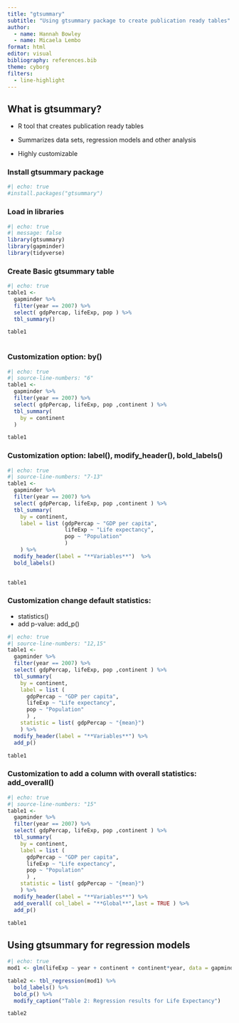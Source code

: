 ```yaml
---
title: "gtsummary"
subtitle: "Using gtsummary package to create publication ready tables"
author:
  - name: Hannah Bowley
  - name: Micaela Lembo
format: html
editor: visual
bibliography: references.bib
theme: cyborg
filters: 
  - line-highlight
---
```


## What is gtsummary?

- R tool that creates publication ready tables 

- Summarizes data sets, regression models and other analysis

- Highly customizable

### Install gtsummary package

```r
#| echo: true
#install.packages("gtsummary")
```

### Load in libraries

```r
#| echo: true
#| message: false
library(gtsummary)
library(gapminder)
library(tidyverse)
```

### Create Basic gtsummary table
```r
#| echo: true
table1 <- 
  gapminder %>%
  filter(year == 2007) %>% 
  select( gdpPercap, lifeExp, pop ) %>% 
  tbl_summary()

table1
  
```

### Customization option: **by()**
```r
#| echo: true
#| source-line-numbers: "6"
table1 <- 
  gapminder %>%
  filter(year == 2007) %>% 
  select( gdpPercap, lifeExp, pop ,continent ) %>% 
  tbl_summary(
    by = continent
  )

table1

```
### Customization option: **label()**, **modify_header()**, **bold_labels()**
```r
#| echo: true
#| source-line-numbers: "7-13"
table1 <- 
  gapminder %>%
  filter(year == 2007) %>% 
  select( gdpPercap, lifeExp, pop ,continent ) %>% 
  tbl_summary(
    by = continent, 
    label = list (gdpPercap ~ "GDP per capita",
                  lifeExp ~ "Life expectancy",
                  pop ~ "Population"
                  ) 
    ) %>% 
  modify_header(label = "**Variables**")  %>% 
  bold_labels()
 

table1

```
### Customization change default statistics:
- statistics()
- add p-value: add_p()
```r
#| echo: true
#| source-line-numbers: "12,15"
table1 <- 
  gapminder %>%
  filter(year == 2007) %>% 
  select( gdpPercap, lifeExp, pop ,continent ) %>% 
  tbl_summary(
    by = continent, 
    label = list (
      gdpPercap ~ "GDP per capita",
      lifeExp ~ "Life expectancy",
      pop ~ "Population"
      ) ,
    statistic = list( gdpPercap ~ "{mean}")
    ) %>% 
  modify_header(label = "**Variables**") %>% 
  add_p() 

table1
```
### Customization to add a column with overall statistics: **add_overall()**
```r
#| echo: true
#| source-line-numbers: "15"
table1 <- 
  gapminder %>%
  filter(year == 2007) %>% 
  select( gdpPercap, lifeExp, pop ,continent ) %>% 
  tbl_summary(
    by = continent, 
    label = list (
      gdpPercap ~ "GDP per capita",
      lifeExp ~ "Life expectancy",
      pop ~ "Population"
      ) ,
    statistic = list( gdpPercap ~ "{mean}")
    ) %>% 
  modify_header(label = "**Variables**") %>% 
  add_overall( col_label = "**Global**",last = TRUE ) %>% 
  add_p()

table1

```


## Using gtsummary for regression models
```r
#| echo: true
mod1 <- glm(lifeExp ~ year + continent + continent*year, data = gapminder)

table2 <- tbl_regression(mod1) %>% 
  bold_labels() %>% 
  bold_p() %>% 
  modify_caption("Table 2: Regression results for Life Expectancy")

table2

```